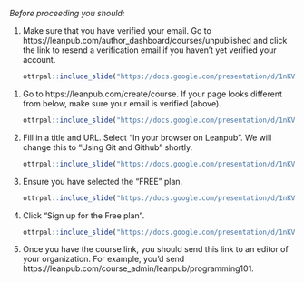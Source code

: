 
:::: {.warning}
_Before proceeding you should:_

1. Make sure that you have verified your email. Go to https://leanpub.com/author_dashboard/courses/unpublished and click the link to resend a verification email if you haven't yet verified your account.

    ```r
ottrpal::include_slide("https://docs.google.com/presentation/d/1nKVYtTsawTHSxMun69U3GO9xT_xSQsJjTEabEb1qAuU/edit#slide=id.g1b1ea0f5d51_0_89")
    ```
::::

1. Go to https://leanpub.com/create/course. If your page looks different from below, make sure your email is verified (above). 

    ```r
ottrpal::include_slide("https://docs.google.com/presentation/d/1nKVYtTsawTHSxMun69U3GO9xT_xSQsJjTEabEb1qAuU/edit#slide=id.g1b1ea0f5d51_0_101")
    ```
    
1. Fill in a title and URL. Select "In your browser on Leanpub". We will change this to "Using Git and Github" shortly.

    ```r
ottrpal::include_slide("https://docs.google.com/presentation/d/1nKVYtTsawTHSxMun69U3GO9xT_xSQsJjTEabEb1qAuU/edit#slide=id.g1b1ea0f5d51_0_107")
    ```

1. Ensure you have selected the "FREE" plan.

    ```r
ottrpal::include_slide("https://docs.google.com/presentation/d/1nKVYtTsawTHSxMun69U3GO9xT_xSQsJjTEabEb1qAuU/edit#slide=id.g1b1ea0f5d51_0_116")
    ```
    
1. Click "Sign up for the Free plan".

    ```r
ottrpal::include_slide("https://docs.google.com/presentation/d/1nKVYtTsawTHSxMun69U3GO9xT_xSQsJjTEabEb1qAuU/edit#slide=id.g1b1ea0f5d51_0_116")
    ```
    
1. Once you have the course link, you should send this link to an editor of your organization. For example, you'd send https://leanpub.com/course_admin/leanpub/programming101.


